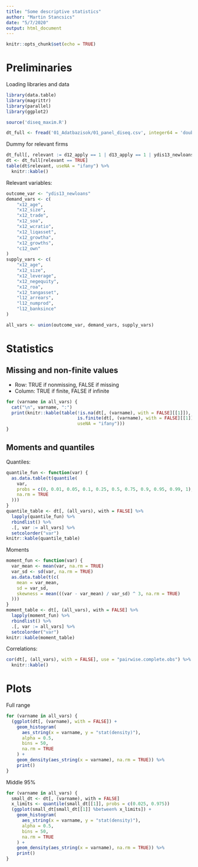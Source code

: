 ```yaml
---
title: "Some descriptive statistics"
author: "Martin Stancsics"
date: "5/7/2020"
output: html_document
---
```


```r
knitr::opts_chunk$set(echo = TRUE)
```

# Preliminaries

Loading libraries and data
```r
library(data.table)
library(magrittr)
library(parallel)
library(ggplot2)

source('diseq_maxim.R')

dt_full <- fread('01_Adatbazisok/01_panel_diseq.csv', integer64 = 'double')
```

Dummy for relevant firms
```r
dt_full[, relevant := d12_apply == 1 | d13_apply == 1 | ydis13_newloans > 0]
dt <- dt_full[relevant == TRUE]
table(dt$relevant, useNA = "ifany") %>%
  knitr::kable()
```

Relevant variables:
```r
outcome_var <- "ydis13_newloans"
demand_vars <- c(
    "x12_age",
    "x12_size",
    "x12_trade",
    "x12_soa",
    "x12_wcratio",
    "x12_liqasset",
    "x12_growtha",
    "x12_growths",
    "c12_own"
)
supply_vars <- c(
    "x12_age",
    "x12_size",
    "x12_leverage",
    "x12_negequity",
    "x12_roa",
    "x12_tangasset",
    "l12_arrears",
    "l12_numprod",
    "l12_banksince"
)

all_vars <- union(outcome_var, demand_vars, supply_vars)
```

# Statistics

## Missing and non-finite values

 - Row: TRUE if nonmissing, FALSE if missing
 - Column: TRUE if finite, FALSE if infinite

```r
for (varname in all_vars) {
  cat("\n", varname, ":")
  print(knitr::kable(table(!is.na(dt[, (varname), with = FALSE][[1]]),
                           is.finite(dt[, (varname), with = FALSE][[1]]),
                           useNA = "ifany")))
}
```

## Moments and quantiles
Quantiles:
```r
quantile_fun <- function(var) {
  as.data.table(t(quantile(
    var,
    probs = c(0, 0.01, 0.05, 0.1, 0.25, 0.5, 0.75, 0.9, 0.95, 0.99, 1),
    na.rm = TRUE
  )))
}
quantile_table <- dt[, (all_vars), with = FALSE] %>% 
  lapply(quantile_fun) %>% 
  rbindlist() %>% 
  .[, var := all_vars] %>% 
  setcolorder("var")
knitr::kable(quantile_table)
```

Moments
```r
moment_fun <- function(var) {
  var_mean <- mean(var, na.rm = TRUE)
  var_sd <- sd(var, na.rm = TRUE)
  as.data.table(t(c(
    mean = var_mean,
    sd = var_sd,
    skewness = mean(((var - var_mean) / var_sd) ^ 3, na.rm = TRUE)
  )))
}
moment_table <- dt[, (all_vars), with = FALSE] %>% 
  lapply(moment_fun) %>% 
  rbindlist() %>% 
  .[, var := all_vars] %>% 
  setcolorder("var")
knitr::kable(moment_table)
```

Correlations:
```r
cor(dt[, (all_vars), with = FALSE], use = "pairwise.complete.obs") %>% 
  knitr::kable()
```

# Plots

Full range
```r
for (varname in all_vars) {
  (ggplot(dt[, (varname), with = FALSE]) +
    geom_histogram(
      aes_string(x = varname, y = "stat(density)"),
      alpha = 0.5,
      bins = 50,
      na.rm = TRUE
    ) +
    geom_density(aes_string(x = varname), na.rm = TRUE)) %>% 
    print()
}
```

Middle 95%
```r
for (varname in all_vars) {
  small_dt <- dt[, (varname), with = FALSE]
  x_limits <- quantile(small_dt[[1]], probs = c(0.025, 0.975))
  (ggplot(small_dt[small_dt[[1]] %between% x_limits]) +
    geom_histogram(
      aes_string(x = varname, y = "stat(density)"),
      alpha = 0.5,
      bins = 50,
      na.rm = TRUE
    ) +
    geom_density(aes_string(x = varname), na.rm = TRUE)) %>% 
    print()
}
```

